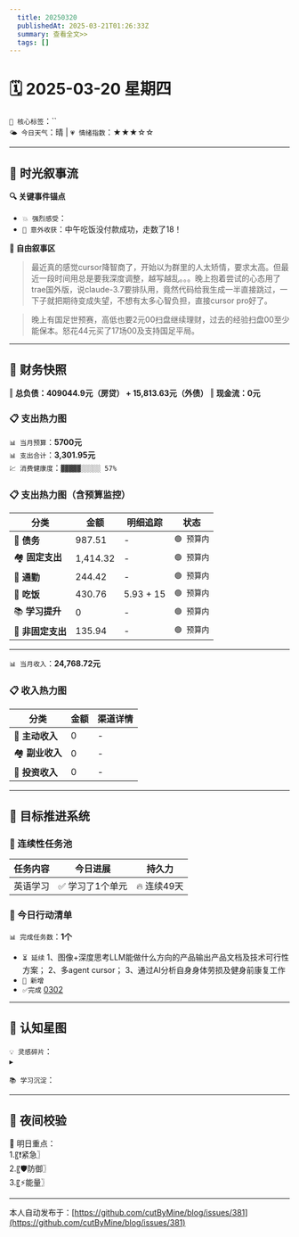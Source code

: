 ```yaml
---
  title: 20250320
  publishedAt: 2025-03-21T01:26:33Z
  summary: 查看全文>>
  tags: []
---
```


# 🗓️ 2025-03-20 星期四
`🔑 核心标签`：``  
`🌤️ 今日天气`：晴 | `💗 情绪指数`：★★★☆☆  

---


## 🌊 **时光叙事流**
**🔍 关键事件锚点**  
- `💥 强烈感受`：        
- `🎉 意外收获`：中午吃饭没付款成功，走数了18！   

**📖 自由叙事区**  
> 最近真的感觉cursor降智商了，开始以为群里的人太矫情，要求太高。但最近一段时间用总是要我深度调整，越写越乱。。。晚上抱着尝试的心态用了trae国外版，说claude-3.7要排队用，竟然代码给我生成一半直接跳过，一下子就把期待变成失望，不想有太多心智负担，直接cursor pro好了。

> 晚上有国足世预赛，高低也要2元00扫盘继续理财，过去的经验扫盘00至少能保本。怒花44元买了17场00及支持国足平局。

---

## 💸 **财务快照**
‖ **总负债：409044.9元（房贷） + 15,813.63元（外债）**
‖ **现金流：0元**

### 📋 支出热力图

`📊 当月预算`：**5700元**  
`📊 支出合计`：**3,301.95元**  
`💹 消费健康度`：`▓▓▓▓▓░░░░░ 57%`  
### 📋 支出热力图（含预算监控）
| 分类         | 金额    | 明细追踪                  | 状态           |
|--------------|---------|---------------------------|----------------|
| 🏦 **债务**    | 987.51   | -  | `🟢 预算内`   |
| 🏘️ **固定支出** | 1,414.32     |  -    | `🟢 预算内`     |
| 🚌 **通勤**     | 244.42      | -      | `🟢 预算内`     |
| 🍜 **吃饭**     |   430.76   | 5.93 + 15    | `🟢 预算内`   |
| 📚 **学习提升** | 0      | -       | `🟢 预算内`     |
| 🎲 **非固定支出** | 135.94     | -     | `🟢 预算内`  |
---

`📊 当月收入`：**24,768.72元**  

### 📋 收入热力图
| 分类         | 金额    | 渠道详情             |
|--------------|---------|-------------------------|
| 🏦 **主动收入**  | 0                | -        |
| 🏘️ **副业收入**  | 0                | -        |
| 🚌 **投资收入**  | 0                | -        |



---

## 🎯 **目标推进系统**

### 🔄 连续性任务池
| 任务内容                | 今日进展          | 持久力     |
|-------------------------|-------------------|------------|
| 英语学习         | ✅ 学习了1个单元 | 🔥 连续49天  |

### 📌 今日行动清单

`📊 完成任务数`：**1个**  
- `⏳ 延续` 1、图像+深度思考LLM能做什么方向的产品输出产品文档及技术可行性方案；
2、多agent cursor；
3、通过AI分析自身身体劳损及健身前康复工作        
- `🚩 新增`   
- `✅完成` [0302](note://WEB9685e40ae7a6464db1196641a1ffd0ee)     


---

## 🌌 **认知星图**
`💡 灵感碎片`：  
▸ 


`📚 学习沉淀`：  
> 

---

## 🌃 夜间校验

🚀 明日重点：  
1.〖❗紧急〗  
2.〖🛡️防御〗  
3.〖⚡能量〗

---
本人自动发布于：[https://github.com/cutByMine/blog/issues/381](https://github.com/cutByMine/blog/issues/381)
